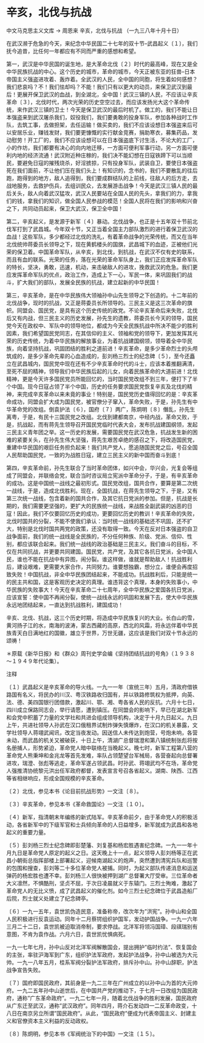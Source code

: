 # 辛亥，北伐与抗战

中文马克思主义文库 -> 周恩来
辛亥，北伐与抗战
（一九三八年十月十日）

在武汉濒于危急的今天，来纪念中华民国二十七年的双十节--武昌起义〔１〕，我们抚今追昔，比任何一年都应有不同而严重的感想和希望。

第一，武汉是中华民国的诞生地，是大革命北伐〔２〕时代的最高峰，现在又是全中华民族抗战的中心。这个历史的城市，革命的城市，今天正被东亚的狂兽--日本帝国主义强盗进攻着、轰炸着。全武汉的人民，全中国的同胞，将生着如何感想？我们悲哀吗？不！我们怯却吗？不能！我们只有以更大的动员，来保卫武汉到最后！更展开保卫武汉的血战，到全湖北，全中国！武汉三镇的人民，不应该让辛亥革命〔３〕，北伐时代，两次光荣的历史空空过去，而应该发扬光大这个革命传统，来作武汉三镇的卫士！今天是保卫武汉的最后时机了。做工的，我们不能让日本强盗来到武汉屠杀我们，奴役我们，我们要勇敢的投身军队，参加各种战时工作队，去筑工事，去做担架，去任运输！做买卖的，我们不应该设想日本强盗来后可以安居乐业，赚钱发财，我们要更慷慨的实行献金竞赛，捐助寒衣，募集药品，发动慰劳！开工厂的，我们不应该设想可以在日本强盗底下讨生活，不论大的工厂，小的作坊，我们都要有决心的向内地迁移，一方面可便利军事行动，另一方面可便利内地的经济流通！武汉附近种庄稼的，我们决不能幻想在日寇铁蹄下可以当顺民，要避免日寇的摧残烧杀，好淫掳掠，只有投身军队，武装自卫，要使日本强盗死在我们面前，不让他们压在我们头上！有知识的，念书的，我们不要散乱的往后跑，跑得到的地方，敌人追得到，我们要成群结队的上前线，往敌人的后方走，去战地服务，去救护伤兵，去组训民众，去发展游击战争！今天是武汉三镇人民的最后关头，敌人向着武汉猛攻，武汉人民要站在全国人民的先头，拿我们的力，拿我们的钱，拿我们的知识，做全国人民参战的模范！全国人民将在我们的影响和兴奋之下，共同动员起来，保卫大武汉，保卫全中国！

第二，辛亥起义，是发源于新军〔４〕暴动。北伐战争，也正是十五年双十节前北伐军打到了武昌城。今年双十节，又正当着全国主力部队激烈的进行着保卫武汉的血战！这些军队，多少都经过北伐的洗礼，有着革命战争的光荣传统，而又在当年北伐统帅蒋委员长领导之下，现在黄鹤楼头的国旗，武昌城下的血迹，正被他们光荣的保卫着。中国革命军队，从辛亥，到北伐，到抗战，在武汉不仅有史的联系，而且有血的联系。光荣的任务，落在光荣的革命军队身上，我们正应发挥革命军队的特长，坚决，勇敢，迅速，机动，来击破敌人的进攻，挽救武汉的危急。我们更应发挥革命军队的优点，政治工作，造成上下一心，军民一体，来巩固我们的战斗，扩大我们的部队，发展全民族的抗战，建立起新的中华民国！

第三，辛亥革命，是在中华民族伟大领袖孙中山先生领导之下创造的。十二年前的北伐战争，现时的抗战，又正是蒋委员长所领导的。三民主义是这三次革命的旗帜。同盟会、国民党，是具有这个历史传统的政党。不论辛亥革命后来失败，北伐后又有内战，但三民主义的历史发展，孙先生的遗教，蒋委员长今天的领导，国民党今天在政权中、军队中的领导地位，都成为今天全民族抗战中所决不能少的胜利因素，我们希望国民党同志，在其信仰的主义、领袖和党的领导下，更加发挥其光荣的历史传统，为着中华民族的解放事业，为着抗战建国纲领，领导着全中华民族，向着坚持抗战，巩固团结的胜利之道前进！辛亥革命，是多少革命烈士的头颅筑成的，是多少革命先辈的心血造成的，彭刘杨三烈士的纪念碑〔５〕，至今还矗立在武昌城内，国民党中现在还有不少辛亥革命时代的斗士，应该本着推翻满清，至死不屈的精神，领导我们中华民族后起的儿女，向着民族革命的大道前进！北伐精神，更是今天许多国民党员所能回忆的，当时国民党改组不到三年，便打下了半个中国。现今日寇占领了半个中国，历史的任务要求国民党恢复辛亥及北伐的精神，来完成辛亥革命以来未竟的事业！特别是，国民党历史值得回忆的是：辛亥革命成功，同盟会扩大成为国民党，被官僚分子窜入，革命失败，于是，孙先生有中华革命党的改组。倒袁护法〔６〕，国府〔７〕两广，陈炯明〔８〕僭乱，孙先生离粤，于是，有民十三国民党之改组。北伐到建都南京，中经内战，革命又败，于是，抗战起，而有蒋先生领导召开国民党临时代表大会，发布抗战建国纲领，发起三民主义青年团之举。这一历史的发展，需要国民党在武汉危急，抗战发生新的困难的紧要关头，在孙先生伟大坚强，蒋先生艰苦卓绝的感召之下，将改造国民党，重建中华民国的艰巨任务担负起来！我们共产党人，愿追随国民党之后，号召全国人民帮助国民党，一致的为战胜日寇，建立三民主义的新中国而奋斗到底！

第四，辛亥革命前，孙先生联合了当时革命团体，如兴中会，华兴会，光复会等组成了同盟会，并联络会党，联合当时咨议局立宪派中革命分子，于是，有辛亥革命的成功。这是中国统一战线之最初形式。国民党改组，国共合作，要算是第二次统一战线，于是，造成北伐胜利。现在，全国抗战，在蒋先生领导之下，于是，又有第三次统一战线，包含着新的国共合作，及其它抗日党派的参加。但是，抗战是长期的，我们需要更坚强的，更扩大的民族统一战线，来战胜全副武装的凶恶的日寇！因此，我们不仅要回忆历史的成功，更要回忆历史的教训！辛亥革命的失败，北伐时国共的分裂，不能不使我们承认：当时统一战线的基础还不巩固，还不扩大，特别是北伐时国共两党的政策，还没有取得一致。今天在反对日本强盗的自卫战争面前，我们的统一战线是全民族的，不分任何种族、阶级、党派、信仰、性别，都应该联合起来。我们统一战线的政治基础是三民主义。我们奋斗的目标，不仅在共同抗战，并更要共同建国。国民党，共产党，及其它各抗日党派，全中国人民，谁也不能在抗战中有异图，闹分裂。谁这样做，谁就是帮助敌人！抗战胜利后，建设艰难，更需要大家合作，共同努力。谁要想独霸，想分立，谁便会再度招致失败！中国抗战，非全中华民族团结起来，不能成功。抗战胜利后，只能是统一的民主共和国，这是客观历史决定的真理。谁违背这个真理，本身的失败事小，中华民族的失败事大！今天在辛亥革命二十七周年，全中华民族之爱国各抗日党派，应该宣誓：使中国不再闹分裂，使统一战线永远的巩固和发展下去，使大中华民族永远地团结起来，一直达到抗战胜利，建国成功！

辛亥、北伐、抗战，这三个历史时期，将造成中华民族复兴的大业。长白山的雪，黄河扬子江的水，南海的波涛，蒙古西藏的高原，西北的风霜，将永远伴着中华民族青天白日满地红的国徽，雄立于世界，万世无疆，这应该是我们对双十节永远的颂祷！

＊原载《新华日报》和《群众》周刊史学会编《坚持团结抗战的号角》（１９３８～１９４９年代论集）。

注释

〔１〕武昌起义是辛亥革命的导火线。一九一一年（宣统三年）五月，清政府借铁路国有名义，将民办的川汉、粤汉铁路收归国有，并以铁路修筑权为抵押，向英、法、德、美四国银行团借款，激起川、鄂、湘、粤各省人民的反抗。六月十七日，四川成立保路同志会，举行请愿，遭到镇压。在同盟会的影响下，早已在湖北新军和会党中积蓄了力量的文学社和共进会组成领导机构，决定于十月九日起义。九日上午，共进社领导人孙武在汉口俄租界试制炸弹失慎爆炸，在汉口的机关暴露，文学社领导人蒋翊武闻讯，改定当夜发动。因送信人未传达到炮营，号炮未响，各营未动，而武昌的机关又被破获，十日上午，清湖广总督瑞澄和第八镇统制张彪将按名册捕人，形势紧迫，革命党人暗中联络在当晚起义。晚七时，新军工程第八营的革命党人熊秉坤和金兆龙等首先发难，率队占领楚望台军械局，各营奋起向总督署进攻，瑞澄、张彪等逃走，革命军遂占领武昌。时孙武、蒋翊武均不在场，革命党人强推清协统黎元洪出任军政府都督，发表宣言号召各省起义。湖南、陕西、江西等省相继响应，形成全国规模的辛亥革命。

〔２〕北伐，参见本书《论目前抗战形势》一文注〔８〕。

〔３〕辛亥革命，参见本书《革命救国论》一文注〔１０〕。

〔４〕新军，指清朝末年编练的新式陆军。辛亥革命前夕，由于革命党人的积极活动，各省新军中的下级军官和士兵倾向革命的人日益增多，新军就成为武昌和各地起义的重要力量。

〔５〕彭刘杨三烈士纪念碑即彭楚藩、刘复基和杨宏胜遇害纪念碑。一九一一年十月九日是革命党人原定的起义之日。这天晚上十一点，起义领导人彭刘杨等正在武昌小朝街总指挥部楼上部署起义，迎候南湖起义的炮声，突然遭到清宪兵队和巡警的包围和搜查，彭刘等二十多位革命党人被捕。同时，为起义部队传递消息和运送弹药的杨宏胜也遭不幸。彭刘杨三人很快被押到湖广总督署大厅受审。三位革命者大义凛然，不惧酷刑，坚贞不屈，于次日凌晨就义于东辕门。三烈士殉难，激起了革命党人的无比义愤，成了武昌起义的催化剂。如今三烈士纪念碑位于武昌造船厂后院，烈士就义处建立了纪念碑亭。

〔６〕一九一五年，袁世凯伪造民意，准备称帝，改次年为"洪宪"。孙中山和全国人民积极进行反袁运动。同年十二月蔡锷组织护国军，发动护国战争。一九一六年三月二十二日，袁世凯被迫取消帝制，要求停战。北洋军将领冯国璋、段祺瑞别有意图，不肯为袁作战。六月六日，袁世凯忧惧病死。

一九一七年七月，孙中山反对北洋军阀解散国会，提出拥护"临时约法"、恢复国会的主张，率驻沪海军到广东，组织护法军政府，发起护法战争，孙中山被选为大元帅。一九一八年五月，桂系军阀分裂护法军政府，排斥孙中山。孙中山辞职，护法战争宣告失败。

〔７〕国府即国民政府，其前身是一九二三年在广州成立的以孙中山为首的大元帅府。一九二五年孙中山逝世后，在中国共产党的推动下，于七月一日改组为国民政府，通称"广东革命政府"。一九二七年一月，随着北伐战争的胜利发展，国民政府从广东迁至武汉，通称"武汉政府"。同年四月，蒋介石发动四一二反革命政变，十八日在南京另立所谓"国民政府"。从此，"国民政府"便成为代表帝国主义、封建主义和官僚资本主义利益的反动政权。

〔８〕陈炯明，参见本书《军阀统治下的中国》一文注〔１５〕。

